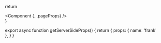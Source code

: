   return <div className="custom-container"><Component {...pageProps} /></div>
}

export async function getServerSideProps() {
  return {
    props: {
      name: 'frank'
    },
  }
}